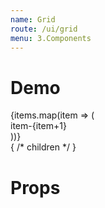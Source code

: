 ```yaml
---
name: Grid
route: /ui/grid
menu: 3.Components
---
```




# Demo
<div className="mb-4">
  <Grid className="foobar" perRow={{
    xs: 1,
    sm: 2,
    md: 3,
    lg: 4,
    xl: 5
  }}>
    {items.map(item => (
      <div className={`${item % 2 ? 'bg-gray-bright' : 'bg-gray-ultra-light'} p-1 text-center`}>
        item-{item+1}
      </div>
    ))}
  </Grid>
</div>

<Playground>
<Grid className="foobar" perRow={3}>
  { /* children */ }
</Grid>
</Playground>

<br />

# Props
<Props of={Grid} />
